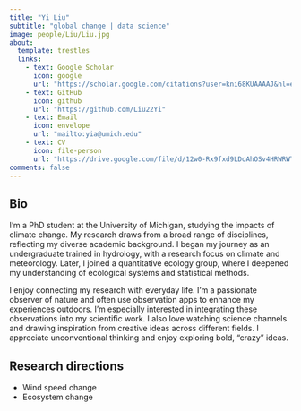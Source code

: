 ```yaml
---
title: "Yi Liu"
subtitle: "global change | data science"
image: people/Liu/Liu.jpg
about:
  template: trestles
  links:
    - text: Google Scholar
      icon: google
      url: "https://scholar.google.com/citations?user=kni68KUAAAAJ&hl=en"
    - text: GitHub
      icon: github
      url: "https://github.com/Liu22Yi"
    - text: Email
      icon: envelope
      url: "mailto:yia@umich.edu"
    - text: CV
      icon: file-person
      url: "https://drive.google.com/file/d/12w0-Rx9fxd9LDoAhOSv4HRWRWTi2FkOV/view"
comments: false
---
```


::: {.column-page}

## Bio

I’m a PhD student at the University of Michigan, studying the impacts of climate change. My research draws from a broad range of disciplines, reflecting my diverse academic background. I began my journey as an undergraduate trained in hydrology, with a research focus on climate and meteorology. Later, I joined a quantitative ecology group, where I deepened my understanding of ecological systems and statistical methods.

I enjoy connecting my research with everyday life. I’m a passionate observer of nature and often use observation apps to enhance my experiences outdoors. I’m especially interested in integrating these observations into my scientific work. I also love watching science channels and drawing inspiration from creative ideas across different fields. I appreciate unconventional thinking and enjoy exploring bold, “crazy” ideas.

<p></p>

## Research directions

- Wind speed change
- Ecosystem change

:::

